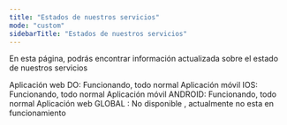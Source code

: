 ```yaml
---
title: "Estados de nuestros servicios"
mode: "custom"
sidebarTitle: "Estados de nuestros servicios"
---
```


En esta página, podrás encontrar información actualizada sobre el estado de nuestros servicios

<Tip>
  Aplicación web DO: Funcionando, todo normal
</Tip>

<Tip>
  Aplicación móvil IOS: Funcionando, todo normal
</Tip>

<Tip>
  Aplicación móvil ANDROID: Funcionando, todo normal
</Tip>

<Info>
  Aplicación web GLOBAL : No disponible , actualmente no esta en funcionamiento
</Info>